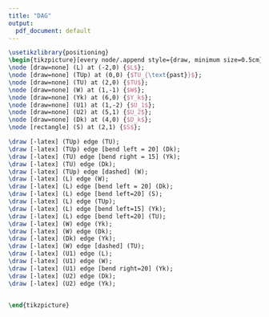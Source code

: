 ```yaml
---
title: "DAG"
output:
  pdf_document: default
---
```


```tikz
\usetikzlibrary{positioning}
\begin{tikzpicture}[every node/.append style={draw, minimum size=0.5cm}]
\node [draw=none] (L) at (-2,0) {$L$};
\node [draw=none] (TUp) at (0,0) {$TU_{\text{past}}$};
\node [draw=none] (TU) at (2,0) {$TU$};
\node [draw=none] (W) at (1,-1) {$W$};
\node [draw=none] (Yk) at (6,0) {$Y_k$};
\node [draw=none] (U1) at (1,-2) {$U_1$};
\node [draw=none] (U2) at (5,1) {$U_2$};
\node [draw=none] (Dk) at (4,0) {$D_k$};
\node [rectangle] (S) at (2,1) {$S$};

\draw [-latex] (TUp) edge (TU);
\draw [-latex] (TUp) edge [bend left = 20] (Dk);
\draw [-latex] (TU) edge [bend right = 15] (Yk);
\draw [-latex] (TU) edge (Dk);
\draw [-latex] (TUp) edge [dashed] (W);
\draw [-latex] (L) edge (W);
\draw [-latex] (L) edge [bend left = 20] (Dk);
\draw [-latex] (L) edge [bend left=20] (S);
\draw [-latex] (L) edge (TUp);
\draw [-latex] (L) edge [bend left=15] (Yk);
\draw [-latex] (L) edge [bend left=20] (TU);
\draw [-latex] (W) edge (Yk);
\draw [-latex] (W) edge (Dk);
\draw [-latex] (Dk) edge (Yk);
\draw [-latex] (W) edge [dashed] (TU);
\draw [-latex] (U1) edge (L);
\draw [-latex] (U1) edge (W);
\draw [-latex] (U1) edge [bend right=20] (Yk);
\draw [-latex] (U2) edge (Dk);
\draw [-latex] (U2) edge (Yk);


\end{tikzpicture}
```
